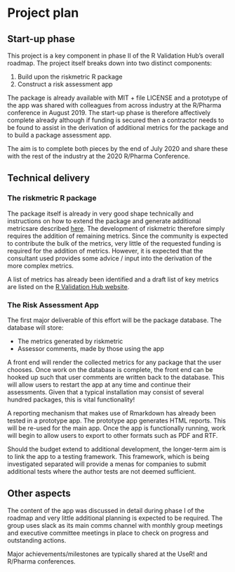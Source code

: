 # Project plan

## Start-up phase
<!--
Covering the planning phase, this section should provide a relatively detailed plan of how work will start on the project. This section is important because projects need to get up and running quickly.


 - [ ] Setting up collaboration platform inc. code for contributors etc.
 - [ ] Licence decisions
 - [ ] Reporting framework
-->
This project is a key component in phase II of the R Validation Hub's overall roadmap.  The project itself breaks down into two distinct components:

1. Build upon the riskmetric R package
2. Construct a risk assessment app

The package is already available with MIT + file LICENSE and a prototype of the app was shared with colleagues from across industry at the R/Pharma conference in August 2019.  The start-up phase is therefore affectively complete already although if funding is secured then a contractor needs to be found to assist in the derivation of additional metrics for the package and to build a package assessment app.

The aim is to complete both pieces by the end of July 2020 and share these with the rest of the industry at the 2020 R/Pharma Conference.

## Technical delivery
<!--
Covering the actual delivery of the project this section should provide at least a high-level the implementation. 

Including target dates is really important as you need to be committed and the ISC need to have a means of tracking delivery
-->
### The riskmetric R package

The package itself is already in very good shape technically and instructions on how to extend the package and generate additional metricsare described [here](https://pharmar.github.io/riskmetric/articles/extending-riskmetric.html).  The development of riskmetric therefore simply requires the addition of remaining metrics.  Since the community is expected to contribute the bulk of the metrics, very little of the requested funding is required for the addition of metrics.  However, it is expected that the consultant used provides some advice / input into the derivation of the more complex metrics.

A list of metrics has already been identified and a draft list of key metrics are listed on the [R Validation Hub website](https://www.pharmar.org/packages/).  

### The Risk Assessment App

The first major deliverable of this effort will be the package database.  The database will store: 

* The metrics generated by riskmetric
* Assessor comments, made by those using the app

A front end will render the collected metrics for any package that the user chooses.  Once work on the database is complete, the front end can be hooked up such that user comments are written back to the database.  This will allow users to restart the app at any time and continue their assessments.  Given that a typical installation may consist of several hundred packages, this is vital functionality!

A reporting mechanism that makes use of Rmarkdown has already been tested in a prototype app.  The prototype app generates HTML reports.  This will be re-used for the main app.  Once the app is functionally running, work will begin to allow users to export to other formats such as PDF and RTF.

Should the budget extend to additional development, the longer-term aim is to link the app to a testing framework.  This framework, which is being investigated separated will provide a menas for companies to submit additional tests where the author tests are not deemed sufficient.

## Other aspects
<!--
Covering non-technical activities like on-going publicity, paper preparation, discussion groups etc. that might be required to facilitate successful delivery of the project.

 - [ ] Announcement post
 - [ ] Delivery blog post
 - [ ] Twitter
 - [ ] UseR!
 - [ ] ISC meetings
-->
The content of the app was discussed in detail during phase I of the roadmap and very little additional planning is expected to be required.  The group uses slack as its main comms channel with monthly group meetings and executive committee meetings in place to check on progress and outstanding actions.  

Major achievements/milestones are typically shared at the UseR! and R/Pharma conferences.

